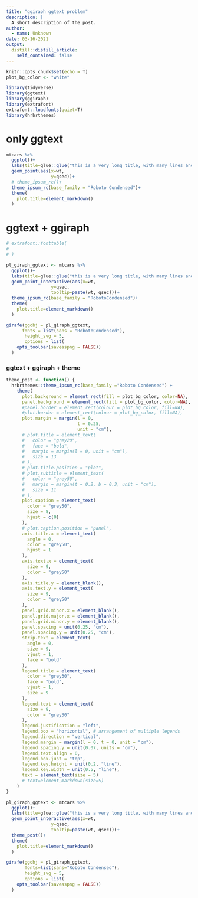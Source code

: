 ```yaml
---
title: "ggiraph ggtext problem"
description: |
  A short description of the post.
author:
  - name: Unknown
date: 03-16-2021
output:
  distill::distill_article:
    self_contained: false
---
```



```r
knitr::opts_chunk$set(echo = T)
plot_bg_color <- "white"

```


```r
library(tidyverse)
library(ggtext)
library(ggiraph)
library(extrafont)
extrafont::loadfonts(quiet=T)
library(hrbrthemes)


```

# only ggtext

```r
mtcars %>% 
  ggplot()+
  labs(title=glue::glue("this is a very long title, with many lines and line breaks and other lines, this <br>word is in <span style='color:red;'>red </span>"))+
  geom_point(aes(x=wt,
                 y=qsec))+
  # theme_ipsum_rc()+
  theme_ipsum_rc(base_family = "Roboto Condensed")+
  theme(
    plot.title=element_markdown()
  )
```


# ggtext + ggiraph

```r
# extrafont::fonttable(
#   
# )

pl_giraph_ggtext <- mtcars %>% 
  ggplot()+
  labs(title=glue::glue("this is a very long title, with many lines and line breaks and other lines, this <br>word is in <span style='color:red;'>red </span>"))+
  geom_point_interactive(aes(x=wt,
                 y=qsec,
                 tooltip=paste(wt, qsec)))+
  theme_ipsum_rc(base_family = "RobotoCondensed")+
  theme(
    plot.title=element_markdown()
  )

girafe(ggobj = pl_giraph_ggtext,
      fonts = list(sans = "RobotoCondensed"),
       height_svg = 5,
       options = list(
    opts_toolbar(saveaspng = FALSE))
  )


```


### ggtext + ggiraph + theme

```r

theme_post <- function() {
  hrbrthemes::theme_ipsum_rc(base_family ="Roboto Condensed") +
    theme(
      plot.background = element_rect(fill = plot_bg_color, color=NA),
      panel.background = element_rect(fill = plot_bg_color, color=NA),
      #panel.border = element_rect(colour = plot_bg_color, fill=NA),
      #plot.border = element_rect(colour = plot_bg_color, fill=NA),
      plot.margin = margin(l = 0, 
                           t = 0.25,
                           unit = "cm"),
      # plot.title = element_text(
      #   color = "grey20",
      #   face = "bold",
      #   margin = margin(l = 0, unit = "cm"),
      #   size = 13
      # ),
      # plot.title.position = "plot",
      # plot.subtitle = element_text(
      #   color = "grey50",
      #   margin = margin(t = 0.2, b = 0.3, unit = "cm"),
      #   size = 11
      # ),
      plot.caption = element_text(
        color = "grey50",
        size = 8,
        hjust = c(0)
      ),
      # plot.caption.position = "panel",
      axis.title.x = element_text(
        angle = 0,
        color = "grey50",
        hjust = 1
      ),
      axis.text.x = element_text(
        size = 9,
        color = "grey50"
      ),
      axis.title.y = element_blank(),
      axis.text.y = element_text(
        size = 9,
        color = "grey50"
      ),
      panel.grid.minor.x = element_blank(),
      panel.grid.major.x = element_blank(),
      panel.grid.minor.y = element_blank(),
      panel.spacing = unit(0.25, "cm"),
      panel.spacing.y = unit(0.25, "cm"),
      strip.text = element_text(
        angle = 0,
        size = 9,
        vjust = 1,
        face = "bold"
      ),
      legend.title = element_text(
        color = "grey30",
        face = "bold",
        vjust = 1,
        size = 9
      ),
      legend.text = element_text(
        size = 9,
        color = "grey30"
      ),
      legend.justification = "left",
      legend.box = "horizontal", # arrangement of multiple legends
      legend.direction = "vertical",
      legend.margin = margin(l = 0, t = 0, unit = "cm"),
      legend.spacing.y = unit(0.07, units = "cm"),
      legend.text.align = 0,
      legend.box.just = "top",
      legend.key.height = unit(0.2, "line"),
      legend.key.width = unit(0.5, "line"),
      text = element_text(size = 5)
      # text=element_markdown(size=5)
    )
}

pl_giraph_ggtext <- mtcars %>% 
  ggplot()+
  labs(title=glue::glue("this is a very long title, with many lines and line breaks and other lines, this <br>word is in <span style='color:red;'>red </span>"))+
  geom_point_interactive(aes(x=wt,
                 y=qsec,
                 tooltip=paste(wt, qsec)))+
  theme_post()+
  theme(
    plot.title=element_markdown()
  )

girafe(ggobj = pl_giraph_ggtext,
       fonts=list(sans="Roboto Condensed"),
       height_svg = 5,
       options = list(
    opts_toolbar(saveaspng = FALSE))
  )

```

